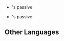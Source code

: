 {{Disambiguation}}

* {{Item|Recurve Bow|type=weapon}}'s passive
* {{Item|White Iron Greatsword|type=weapon}}'s passive

==Other Languages==
<!-- This section is transcluded on above pages. -->
{{Other Languages
|en      = Cull the Weak
|zhs     = 收割
|zhs_rm  = Shōugē
|zht     = 收割
|zht_rm  = Shōugē
|zh_tl   = 
|ja      = 刈り取る
|ja_rm   = Karitoru
|ja_tl   = Reap
|ko      = 수확
|ko_tl   = Harvest
|es      = Cosecha
|es_tl   = Harvest
|fr      = Moissonneur
|fr_tl   = Harvester
|ru      = Жатва
|ru_tl   = Harvest
|th      = Cull the Weak
|vi      = Dứt Điểm
|vi_tl   = 
|de      = Lebensentzug
|de_tl   = 
|id      = Cull the Weak
|pt      = Colheita
|pt_tl   = 
|tr      = Güçsüzlerin Hasadı
|tr_tl   = 
|it      = Mietitura
|it_tl   = 
}}